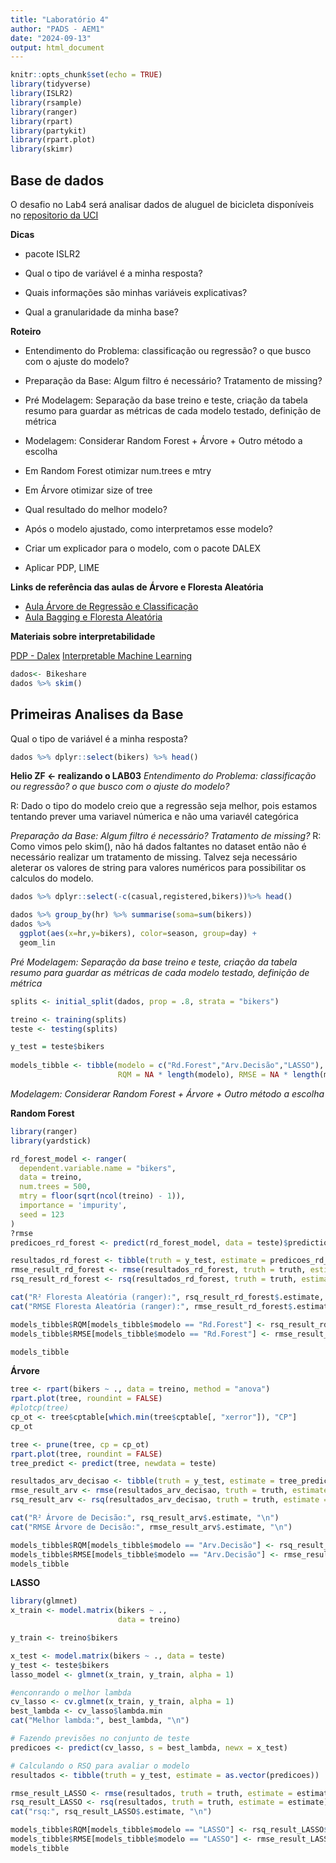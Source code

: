 ```yaml
---
title: "Laboratório 4"
author: "PADS - AEM1"
date: "2024-09-13"
output: html_document
---
```


```r
knitr::opts_chunk$set(echo = TRUE)
library(tidyverse)
library(ISLR2)
library(rsample)
library(ranger)
library(rpart)
library(partykit)
library(rpart.plot)
library(skimr)
```


## Base de dados

O desafio no Lab4 será analisar dados de aluguel de bicicleta disponíveis no [repositorio da UCI](https://archive.ics.uci.edu/ml/datasets/Bike+Sharing+Dataset)

**Dicas**

- pacote ISLR2 

- Qual o tipo de variável é a minha resposta? 

- Quais informações são minhas variáveis explicativas?

- Qual a granularidade da minha base? 	

**Roteiro**

- Entendimento do Problema: classificação ou regressão? o que busco com o ajuste do modelo?

- Preparação da Base: Algum filtro é necessário? Tratamento de missing?

- Pré Modelagem: Separação da base treino e teste, criação da tabela resumo para guardar as métricas de cada modelo testado, definição de métrica 

- Modelagem: Considerar Random Forest + Árvore + Outro método a escolha

- Em Random Forest otimizar num.trees e mtry 

- Em Árvore otimizar size of tree

- Qual resultado do melhor modelo?

- Após o modelo ajustado, como interpretamos esse modelo?

- Criar um explicador para o modelo, com o pacote DALEX

- Aplicar PDP, LIME

**Links de referência das aulas de Árvore e Floresta Aleatória**

- [Aula Árvore de Regressão e Classificação](https://tiagomendonca.github.io/aem105/)
- [Aula Bagging e Floresta Aleatória](https://tiagomendonca.github.io/aem106/)



**Materiais sobre interpretabilidade**

[PDP - Dalex](https://bookdown.org/gaetan_lovey/data_analytics/dalex.html#model-profile)
[Interpretable Machine Learning](https://christophm.github.io/interpretable-ml-book/)



```r
dados<- Bikeshare
dados %>% skim()
```

## Primeiras Analises da Base

Qual o tipo de variável é a minha resposta? 

```r
dados %>% dplyr::select(bikers) %>% head()
```
**Helio ZF <- realizando o LAB03**
*Entendimento do Problema: classificação ou regressão? o que busco com o ajuste do modelo?*

R: Dado o tipo do modelo creio que a regressão seja melhor, pois estamos tentando prever uma variavel númerica e não uma variavél categórica

*Preparação da Base: Algum filtro é necessário? Tratamento de missing?*
R: Como vimos pelo skim(), não há dados faltantes no dataset então não é necessário realizar um tratamento de missing. Talvez seja necessário aleterar os valores de string para valores numéricos para possibilitar os calculos do modelo.
```r
dados %>% dplyr::select(-c(casual,registered,bikers))%>% head()
```
```r
dados %>% group_by(hr) %>% summarise(soma=sum(bikers))
dados %>% 
  ggplot(aes(x=hr,y=bikers), color=season, group=day) +
  geom_lin
```

*Pré Modelagem: Separação da base treino e teste, criação da tabela resumo para guardar as métricas de cada modelo testado, definição de métrica*

```r
splits <- initial_split(dados, prop = .8, strata = "bikers")

treino <- training(splits)
teste <- testing(splits)

y_test = teste$bikers
  
models_tibble <- tibble(modelo = c("Rd.Forest","Arv.Decisão","LASSO"),
                        RQM = NA * length(modelo), RMSE = NA * length(modelo))
```

*Modelagem: Considerar Random Forest + Árvore + Outro método a escolha*

**Random Forest**
```r
library(ranger)
library(yardstick)

rd_forest_model <- ranger(
  dependent.variable.name = "bikers",
  data = treino,
  num.trees = 500,
  mtry = floor(sqrt(ncol(treino) - 1)),
  importance = 'impurity', 
  seed = 123 
)
?rmse
predicoes_rd_forest <- predict(rd_forest_model, data = teste)$predictions

resultados_rd_forest <- tibble(truth = y_test, estimate = predicoes_rd_forest)
rmse_result_rd_forest <- rmse(resultados_rd_forest, truth = truth, estimate = estimate)
rsq_result_rd_forest <- rsq(resultados_rd_forest, truth = truth, estimate = estimate)

cat("R² Floresta Aleatória (ranger):", rsq_result_rd_forest$.estimate, "\n")
cat("RMSE Floresta Aleatória (ranger):", rmse_result_rd_forest$.estimate, "\n")

models_tibble$RQM[models_tibble$modelo == "Rd.Forest"] <- rsq_result_rd_forest$.estimate
models_tibble$RMSE[models_tibble$modelo == "Rd.Forest"] <- rmse_result_rd_forest$.estimate

models_tibble
```

**Árvore**
```r
tree <- rpart(bikers ~ ., data = treino, method = "anova")
rpart.plot(tree, roundint = FALSE)
#plotcp(tree)
cp_ot <- tree$cptable[which.min(tree$cptable[, "xerror"]), "CP"]
cp_ot

tree <- prune(tree, cp = cp_ot)
rpart.plot(tree, roundint = FALSE)
tree_predict <- predict(tree, newdata = teste)

resultados_arv_decisao <- tibble(truth = y_test, estimate = tree_predict)
rmse_result_arv <- rmse(resultados_arv_decisao, truth = truth, estimate = estimate)
rsq_result_arv <- rsq(resultados_arv_decisao, truth = truth, estimate = estimate)

cat("R² Árvore de Decisão:", rsq_result_arv$.estimate, "\n")
cat("RMSE Árvore de Decisão:", rmse_result_arv$.estimate, "\n")

models_tibble$RQM[models_tibble$modelo == "Arv.Decisão"] <- rsq_result_arv$.estimate
models_tibble$RMSE[models_tibble$modelo == "Arv.Decisão"] <- rmse_result_arv$.estimate
models_tibble
```

**LASSO**
```r
library(glmnet)
x_train <- model.matrix(bikers ~ .,
                        data = treino)

y_train <- treino$bikers

x_test <- model.matrix(bikers ~ ., data = teste)
y_test <- teste$bikers
lasso_model <- glmnet(x_train, y_train, alpha = 1)

#enconrando o melhor lambda
cv_lasso <- cv.glmnet(x_train, y_train, alpha = 1)
best_lambda <- cv_lasso$lambda.min
cat("Melhor lambda:", best_lambda, "\n")

# Fazendo previsões no conjunto de teste
predicoes <- predict(cv_lasso, s = best_lambda, newx = x_test)

# Calculando o RSQ para avaliar o modelo
resultados <- tibble(truth = y_test, estimate = as.vector(predicoes))

rmse_result_LASSO <- rmse(resultados, truth = truth, estimate = estimate)
rsq_result_LASSO <- rsq(resultados, truth = truth, estimate = estimate)
cat("rsq:", rsq_result_LASSO$.estimate, "\n")

models_tibble$RQM[models_tibble$modelo == "LASSO"] <- rsq_result_LASSO$.estimate
models_tibble$RMSE[models_tibble$modelo == "LASSO"] <- rmse_result_LASSO$.estimate
models_tibble
```

